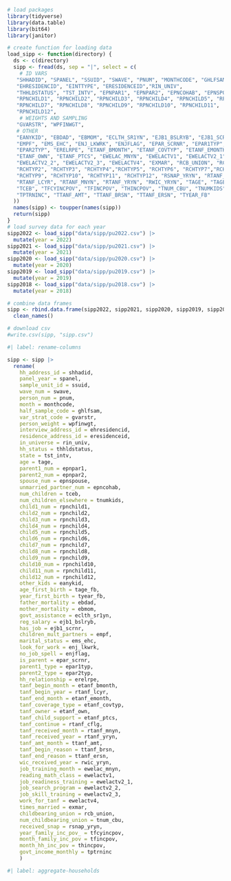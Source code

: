 ```r
# load packages
library(tidyverse)
library(data.table)
library(bit64)
library(janitor)
```

```r
# create function for loading data
load_sipp <- function(directory) {
  ds <- c(directory)
  sipp <- fread(ds, sep = "|", select = c(
    # ID VARS
   "SHHADID", "SPANEL", "SSUID", "SWAVE", "PNUM", "MONTHCODE", "GHLFSAM",
   "EHRESIDENCID", "EINTTYPE", "ERESIDENCEID","RIN_UNIV",
   "THHLDSTATUS", "TST_INTV", "EPNPAR1", "EPNPAR2", "EPNCOHAB", "EPNSPOUSE",
   "RPNCHILD1", "RPNCHILD2", "RPNCHILD3", "RPNCHILD4", "RPNCHILD5", "RPNCHILD6",
   "RPNCHILD7", "RPNCHILD8", "RPNCHILD9", "RPNCHILD10", "RPNCHILD11",
   "RPNCHILD12",
    # WEIGHTS AND SAMPLING
   "GVARSTR", "WPFINWGT",
   # OTHER
   "EANYKID", "EBDAD", "EBMOM", "ECLTH_SR1YN", "EJB1_BSLRYB", "EJB1_SCRNR",
   "EMPF", "EMS_EHC", "ENJ_LKWRK", "ENJFLAG", "EPAR_SCRNR", "EPAR1TYP",
   "EPAR2TYP", "ERELRPE", "ETANF_BMONTH", "ETANF_COVTYP", "ETANF_EMONTH",
   "ETANF_OWN", "ETANF_PTCS", "EWELAC_MNYN", "EWELACTV1", "EWELACTV2_1",
   "EWELACTV2_2", "EWELACTV2_3", "EWELACTV4", "EXMAR", "RCB_UNION", "RCHTYP1",
   "RCHTYP2", "RCHTYP3", "RCHTYP4","RCHTYP5", "RCHTYP6", "RCHTYP7","RCHTYP8",
   "RCHTYP9", "RCHTYP10", "RCHTYP11", "RCHTYP12", "RSNAP_YRYN", "RTANF_CFLG",
   "RTANF_LCYR", "RTANF_MNYN", "RTANF_YRYN", "RWIC_YRYN", "TAGE", "TAGE_FB",
   "TCEB", "TFCYINCPOV", "TFINCPOV", "THINCPOV", "TNUM_CBU", "TNUMKIDS",
   "TPTRNINC", "TTANF_AMT", "TTANF_BRSN", "TTANF_ERSN", "TYEAR_FB"
  ))
  names(sipp) <- toupper(names(sipp))
  return(sipp)
}
# load survey data for each year
sipp2022 <- load_sipp("data/sipp/pu2022.csv") |>
  mutate(year = 2022)
sipp2021 <- load_sipp("data/sipp/pu2021.csv") |>
  mutate(year = 2021)
sipp2020 <- load_sipp("data/sipp/pu2020.csv") |>
  mutate(year = 2020)
sipp2019 <- load_sipp("data/sipp/pu2019.csv") |>
  mutate(year = 2019)
sipp2018 <- load_sipp("data/sipp/pu2018.csv") |>
  mutate(year = 2018)

# combine data frames
sipp <- rbind.data.frame(sipp2022, sipp2021, sipp2020, sipp2019, sipp2018) |>
  clean_names()

# download csv
#write.csv(sipp, "sipp.csv")
```

```r
#| label: rename-columns

sipp <- sipp |>
  rename(
    hh_address_id = shhadid,
    panel_year = spanel,
    sample_unit_id = ssuid,
    wave_num = swave,
    person_num = pnum,
    month = monthcode,
    half_sample_code = ghlfsam,
    var_strat_code = gvarstr,
    person_weight = wpfinwgt,
    interview_address_id = ehresidencid,
    residence_address_id = eresidenceid,
    in_universe = rin_univ,
    hh_status = thhldstatus,
    state = tst_intv,
    age = tage,
    parent1_num = epnpar1,
    parent2_num = epnpar2,
    spouse_num = epnspouse,
    unmarried_partner_num = epncohab,
    num_children = tceb,
    num_children_elsewhere = tnumkids,
    child1_num = rpnchild1,
    child2_num = rpnchild2,
    child3_num = rpnchild3,
    child4_num = rpnchild4,
    child5_num = rpnchild5,
    child6_num = rpnchild6,
    child7_num = rpnchild7,
    child8_num = rpnchild8,
    child9_num = rpnchild9,
    child10_num = rpnchild10,
    child11_num = rpnchild11,
    child12_num = rpnchild12,
    other_kids = eanykid,
    age_first_birth = tage_fb,
    year_first_birth = tyear_fb,
    father_mortality = ebdad,
    mother_mortality = ebmom,
    govt_assistance = eclth_sr1yn,
    reg_salary = ejb1_bslryb,
    has_job = ejb1_scrnr,
    children_mult_partners = empf,
    marital_status = ems_ehc,
    look_for_work = enj_lkwrk,
    no_job_spell = enjflag,
    is_parent = epar_scrnr,
    parent1_type = epar1typ,
    parent2_type = epar2typ,
    hh_relationship = erelrpe,
    tanf_begin_month = etanf_bmonth,
    tanf_begin_year = rtanf_lcyr,
    tanf_end_month = etanf_emonth,
    tanf_coverage_type = etanf_covtyp,
    tanf_owner = etanf_own,
    tanf_child_support = etanf_ptcs,
    tanf_continue = rtanf_cflg,
    tanf_received_month = rtanf_mnyn,
    tanf_received_year = rtanf_yryn,
    tanf_amt_month = ttanf_amt,
    tanf_begin_reason = ttanf_brsn,
    tanf_end_reason = ttanf_ersn,
    wic_received_year = rwic_yryn,
    job_training_month = ewelac_mnyn,
    reading_math_class = ewelactv1,
    job_readiness_training = ewelactv2_1,
    job_search_program = ewelactv2_2,
    job_skill_training = ewelactv2_3,
    work_for_tanf = ewelactv4,
    times_married = exmar,
    childbearing_union = rcb_union,
    num_childbearing_union = tnum_cbu,
    received_snap = rsnap_yryn,
    year_family_inc_pov_ = tfcyincpov,
    month_family_inc_pov = tfincpov,
    month_hh_inc_pov = thincpov,
    govt_income_monthly = tptrninc
    )
```

```r
#| label: aggregate-households
  
```

